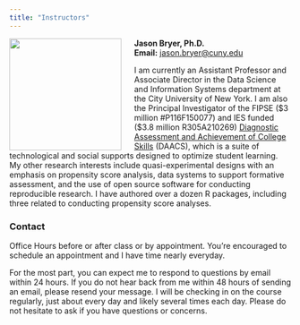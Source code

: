 ```yaml
---
title: "Instructors"
---
```



<img src='/images/Headshot_Cartoon.jpg' width='200' align='left' style = 'padding-right: 20px' />

**Jason Bryer, Ph.D.**  
**Email:** [jason.bryer@cuny.edu](mailto:jason.bryer@cuny.edu)  

I am currently an Assistant Professor and Associate Director in the Data Science and Information Systems department at the City University of New York. I am also the Principal Investigator of the FIPSE ($3 million #P116F150077) and IES funded ($3.8 million R305A210269) [Diagnostic Assessment and Achievement of College Skills](https://daacs.net) (DAACS), which is a suite of technological and social supports designed to optimize student learning. My other research interests include quasi-experimental designs with an emphasis on propensity score analysis, data systems to support formative assessment, and the use of open source software for conducting reproducible research. I have authored over a dozen R packages, including three related to conducting propensity score analyses. 


### Contact

Office Hours before or after class or by appointment. You're encouraged to schedule an appointment and I have time nearly everyday.

For the most part, you can expect me to respond to questions by email within 24 hours. If you do not hear back from me within 48 hours of sending an email, please resend your message. I will be checking in on the course regularly, just about every day and likely several times each day. Please do not hesitate to ask if you have questions or concerns.

